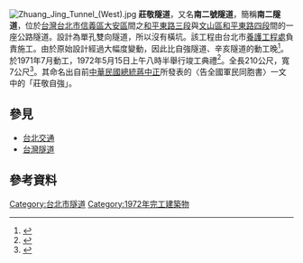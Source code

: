 {{Infobox tunnel
|name         = 莊敬隧道
|image        = Zhuang Jing Tunnel (East).jpg
|caption      = 莊敬隧道東端（文山區）入口
|location     = {{ROC}}[[臺北市|臺北市]]
|coordinates  = {{coord|25|00|25.7|N|121|33|58.6|E|display=inline,title}}
|route        = [[和平東路|和平東路]]
|status       = 使用中
|start        = [[臺北市|臺北市]][[大安區_(臺北市)|大安區]]、[[信義區_(臺北市)|信義區]]
|end          = [[臺北市|臺北市]][[文山區|文山區]]
|owner        =
|cost         =
|designer     =
|builder      = 台北市養護工程處
|method       =
|startwork    = 1971年7月
|complete     =
|open         = 1972年5月15日
|close        =
|operator     =
|traffic      = 公路
|toll         =
|vpd          =
|length       = 210公尺
|lanes        = 雙向2線道
|speed        = {{convert|40|km/h|1}}
|hielevation  =
|lowelevation =
|depth        =
|height       =
|width        = {{convert|7|m|1}}
|diameter     =
|grade        =
}}
[[File:Zhuang_Jing_Tunnel_(West).jpg|thumb]]
'''莊敬隧道'''，又名'''南二號隧道'''，簡稱'''南二隧道'''，位於[[台灣|台灣]][[台北市|台北市]][[信義區_(臺北市)|信義區]][[大安區_(臺北市)|大安區]]間之[[和平東路|和平東路三段]]與[[文山區|文山區]][[和平東路|和平東路四段]]間的一座公路隧道。設計為單孔雙向隧道，所以沒有橫坑。該工程由台北市[[養護工程處|養護工程處]]負責施工。由於原始設計經過大幅度變動，因此比自強隧道、辛亥隧道的動工晚<ref>{{cite news|title=本報訊：〈南二號隧道西移 縮短一八○公尺〉|pages=第6版|publisher=《聯合報》|language=zh-tw|date=1971-06-15}}</ref>。於1971年7月動工，1972年5月15日上午八時半舉行竣工典禮<ref>{{cite news|title=本報訊：〈北市廿項建設 昨行竣工典禮〉|pages=第2版|publisher=《經濟日報》|language=zh-tw|date=1972-05-16}}</ref>。全長210公尺，寬7公尺<ref>{{cite news|title=本報訊：〈北市廿項建設今舉行竣工典禮 獻祝 總統暨副總統連任就職〉|pages=第2版|publisher=《經濟日報》|language=zh-tw|date=1972-05-15}}</ref>。其命名出自前[[中華民國總統|中華民國總統]][[蔣中正|蔣中正]]所發表的〈告全國軍民同胞書〉一文中的「莊敬自強」。

== 參見 ==
*[[台北交通#車行隧道|台北交通]]
*[[台灣隧道#公路|台灣隧道]]

== 參考資料 ==
{{reflist}}

{{台北市隧道}}

{{DEFAULTSORT:Zhuang莊}}
[[Category:台北市隧道|Category:台北市隧道]]
[[Category:1972年完工建築物|Category:1972年完工建築物]]